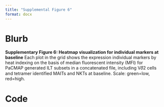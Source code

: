 ```yaml
---
title: "Supplemental Figure 6"
format: docx
---
```


# Blurb

**Supplementary Figure 6: Heatmap visualization for individual markers at baseline** Each plot in the grid shows the expression individual markers by heat indexing on the basis of median fluorescent intensity (MFI) for PaCMAP generated ILT subsets in a concatenated file, including V𝛿2 cells and tetramer identified MAITs and NKTs at baseline. Scale: green=low, red=high.

# Code
